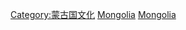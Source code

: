 {{Commonscat|World Heritage Sites in Mongolia}}

[[Category:蒙古国文化|Category:蒙古国文化]]
[[Category:亚洲和太平洋地区世界遗产|Mongolia]]
[[Category:各國世界遺產|Mongolia]]